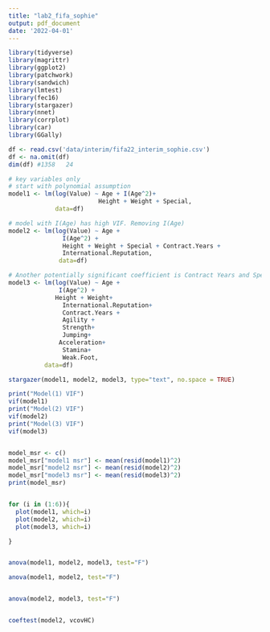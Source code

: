 ```yaml
---
title: "lab2_fifa_sophie"
output: pdf_document
date: '2022-04-01'
---
```


```r
library(tidyverse)
library(magrittr)
library(ggplot2)
library(patchwork)
library(sandwich)
library(lmtest)
library(fec16)
library(stargazer)
library(nnet)
library(corrplot)
library(car)
library(GGally)

```

```r
df <- read.csv('data/interim/fifa22_interim_sophie.csv')
df <- na.omit(df)
dim(df) #1358   24

```



```r
# key variables only
# start with polynomial assumption
model1 <- lm(log(Value) ~ Age + I(Age^2)+
                         Height + Weight + Special,
             data=df)

# model with I(Age) has high VIF. Removing I(Age)
model2 <- lm(log(Value) ~ Age +
               I(Age^2) + 
               Height + Weight + Special + Contract.Years +
               International.Reputation,
              data=df)

# Another potentially significant coefficient is Contract Years and Special
model3 <- lm(log(Value) ~ Age +
              I(Age^2) +
             Height + Weight+
               International.Reputation+
               Contract.Years +
               Agility +
               Strength+
               Jumping+
              Acceleration+
               Stamina+
               Weak.Foot,
          data=df)

stargazer(model1, model2, model3, type="text", no.space = TRUE)
```




```r

print("Model(1) VIF")
vif(model1)
print("Model(2) VIF")
vif(model2)
print("Model(3) VIF")
vif(model3)


model_msr <- c()
model_msr["model1 msr"] <- mean(resid(model1)^2)
model_msr["model2 msr"] <- mean(resid(model2)^2)
model_msr["model3 msr"] <- mean(resid(model3)^2)
print(model_msr)



```

```r

for (i in (1:6)){
  plot(model1, which=i)
  plot(model2, which=i)
  plot(model3, which=i)

}


anova(model1, model2, model3, test="F")

anova(model1, model2, test="F")


anova(model2, model3, test="F")


coeftest(model2, vcovHC)

```

